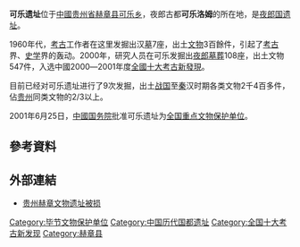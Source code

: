 {{文物保护单位
| 级别 = 全国
| 名称 = 可乐遗址
| 编号 = 5-108
| 分类 = 古遗址
| 时代 = [[战国|战国]]至[[汉朝|汉]]
| 所在 = [[贵州省|贵州省]][[赫章县|赫章县]]
| 登录 = 2001年
| Cat = 贵州全国重点文物保护单位
}}

'''可乐遗址'''位于[[中华人民共和国|中國]][[贵州省|贵州省]][[赫章县|赫章县]][[可乐乡|可乐乡]]，夜郎古都'''可乐洛姆'''的所在地，是[[夜郎国|夜郎国]][[遗址|遗址]]。

1960年代，[[考古|考古]]工作者在这里发掘出汉[[墓|墓]]7座，出土[[文物|文物]]3百餘件，引起了[[考古|考古]]界、[[史学|史学]]界的轰动。2000年，研究人员在可乐发掘出[[夜郎|夜郎]][[墓葬|墓葬]]108座，出土文物547件，入选中國2000―2001年度[[全國十大考古新發現|全國十大考古新發現]]。
 
目前已经对可乐遗址进行了9次发掘，出土[[战国|战国]]至[[秦朝|秦]]汉时期各类文物2千4百多件，佔[[贵州|贵州]]同类文物的2/3以上。

2001年6月25日，[[中华人民共和国国务院|中國国务院]]批准可乐遗址为[[全国重点文物保护单位|全国重点文物保护单位]]。

== 參考資料 ==
{{reflist}}

== 外部連結 ==
*[http://news.sina.com.cn/c/2007-02-27/082312379796.shtml  贵州赫章文物遗址被损] {{Wayback|url=http://news.sina.com.cn/c/2007-02-27/082312379796.shtml |date=20190603064626 }}

{{贵州全国重点文物保护单位}}
{{中华人民共和国国家考古遗址公园}}
{{DEFAULTSORT:K}}
[[Category:毕节文物保护单位|Category:毕节文物保护单位]]
[[Category:中国历代国都遗址|Category:中国历代国都遗址]]
[[Category:全国十大考古新发现|Category:全国十大考古新发现]]
[[Category:赫章县|Category:赫章县]]
